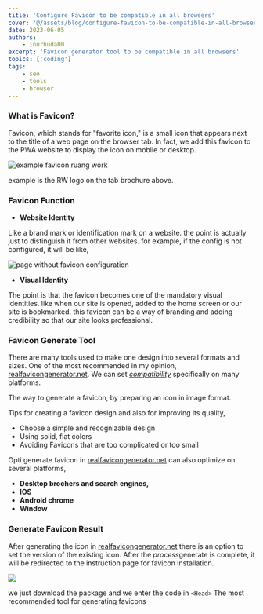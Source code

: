 ```yaml
---
title: 'Configure Favicon to be compatible in all browsers'
cover: '@/assets/blog/configure-favicon-to-be-compatible-in-all-browsers/cover.jpg'
date: 2023-06-05
authors:
    - inurhuda00
excerpt: 'Favicon generator tool to be compatible in all browsers'
topics: ['coding']
tags:
    - seo
    - tools
    - browser
---
```


### What is Favicon?

Favicon, which stands for "favorite icon," is a small icon that appears next to the title of a web page on the browser tab. In fact, we add this favicon to the PWA website to display the icon on mobile or desktop.

![example favicon ruang work](@/assets/blog/configure-favicon-to-be-compatible-in-all-browsers/contoh-favicon-ruang-work.png)

example is the RW logo on the tab brochure above.

### Favicon Function

-   **Website Identity**

Like a brand mark or identification mark on a website. the point is actually just to distinguish it from other websites. for example, if the config is not configured, it will be like,

![page without favicon configuration](@/assets/blog/configure-favicon-to-be-compatible-in-all-browsers/site-tanpa-configurasi-favicon.png)

-   **Visual Identity**

The point is that the favicon becomes one of the mandatory visual identities. like when our site is opened, added to the home screen or our site is bookmarked. this favicon can be a way of branding and adding credibility so that our site looks professional.

### Favicon Generate Tool

There are many tools used to make one design into several formats and sizes. One of the most recommended in my opinion, [realfavicongenerator.net](https://realfavicongenerator.net/). We can set [_compatibility_]() specifically on many platforms.

The way to generate a favicon, by preparing an icon in image format.

Tips for creating a favicon design and also for improving its quality,

-   Choose a simple and recognizable design
-   Using solid, flat colors
-   Avoiding Favicons that are too complicated or too small

Opti generate favicon in [realfavicongenerator.net](https://realfavicongenerator.net/) can also optimize on several platforms,

-   **Desktop brochers and search engines,**
-   **IOS**
-   **Android chrome**
-   **Window**

### Generate Favicon Result

After generating the icon in [realfavicongenerator.net](https://realfavicongenerator.net/) there is an option to set the version of the existing icon. After the *process*generate is complete, it will be redirected to the instruction page for favicon installation.

![](@/assets/blog/configure-favicon-to-be-compatible-in-all-browsers/result-generator-favicon.png)

we just download the package and we enter the code in `<Head>` The most recommended tool for generating favicons
